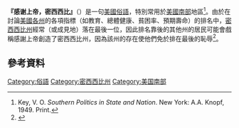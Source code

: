 {{Multiple issues|
{{Expand language|1=en|time=2020-11-15T03:17:48+00:00}}
{{Orphan|time=2020-11-15T03:17:48+00:00}}
}}
'''『感谢上帝，密西西比』'''（{{lang-en|"Thank God for Mississippi"}}）是一句[[美國|美國]][[俗語|俗語]]，特別常用於[[美國南部|美國南部]]地區<ref> Key, V. O. ''Southern Politics in State and Nation''. New York: A.A. Knopf, 1949. Print. </ref>。由於在討論[[美国州份|美國各州]]的各項指標（如教育、總體健康、貧困率、預期壽命）的排名中，[[密西西比州|密西西比州]]經常（或成見地）落在最後一位，因此排名靠後的其他州的居民可能會戲稱感謝上帝創造了密西西比州，因為該州的存在使他們免於排在最後的恥辱<ref>{{cite web |author= |url=http://hunger.cwsglobal.org/site/News2?id=14125 |title='Thank God for Mississippi' - Church World Service |publisher=Hunger.cwsglobal.org |date=April 26, 2012 |accessdate=May 13, 2013 |archive-date=2014-11-06 |archive-url=https://web.archive.org/web/20141106101003/http://hunger.cwsglobal.org/site/News2?id=14125 |dead-url=no }}</ref>。

==參考資料==
{{reflist}}

[[Category:俗語|Category:俗語]]
[[Category:密西西比州|Category:密西西比州]]
[[Category:美国南部|Category:美国南部]]
{{US-stub}}